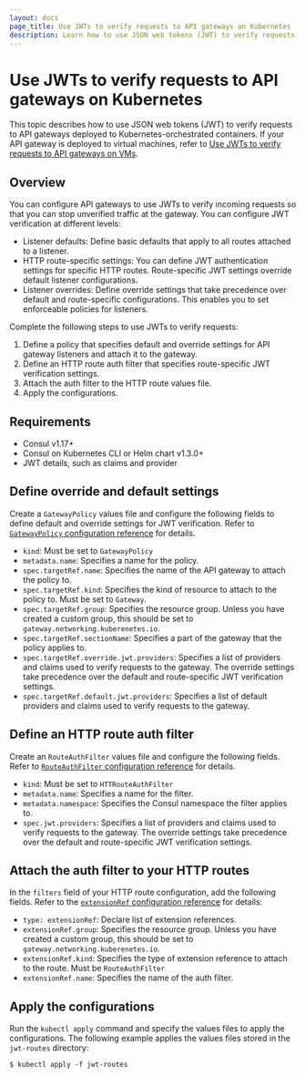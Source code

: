 ```yaml
---
layout: docs
page_title: Use JWTs to verify requests to API gateways on Kubernetes
description: Learn how to use JSON web tokens (JWT) to verify requests from external clients to listeners on an API gateway on Kubernetes-orchestrated networks.
---
```


# Use JWTs to verify requests to API gateways on Kubernetes

This topic describes how to use JSON web tokens (JWT) to verify requests to API gateways deployed to Kubernetes-orchestrated containers. If your API gateway is deployed to virtual machines, refer to [Use JWTs to verify requests to API gateways on VMs](/consu/docs/connect/gateways/api-gateway/secure-traffic/verify-jwts-vms).

## Overview
 
You can configure API gateways to use JWTs to verify incoming requests so that you can stop unverified traffic at the gateway. You can configure JWT verification at different levels:

- Listener defaults: Define basic defaults that apply to all routes attached to a listener.
- HTTP route-specific settings: You can define JWT authentication settings for specific HTTP routes. Route-specific JWT settings override default listener configurations. 
- Listener overrides: Define override settings that take precedence over default and route-specific configurations. This enables you to set enforceable policies for listeners.


Complete the following steps to use JWTs to verify requests:

1. Define a policy that specifies default and override settings for API gateway listeners and attach it to the gateway.   
1. Define an HTTP route auth filter that specifies route-specific JWT verification settings.
1. Attach the auth filter to the HTTP route values file. 
1. Apply the configurations. 


## Requirements

- Consul v1.17+
- Consul on Kubernetes CLI or Helm chart v1.3.0+
- JWT details, such as claims and provider

## Define override and default settings

Create a `GatewayPolicy` values file and configure the following fields to define default and override settings for JWT verification. Refer to [`GatewayPolicy` configuration reference](/consul/docs/connect/gateways/api-gateway/configuration/gatewaypolicy) for details.  

- `kind`: Must be set to `GatewayPolicy`
- `metadata.name`: Specifies a name for the policy.
- `spec.targetRef.name`: Specifies the name of the API gateway to attach the policy to.
- `spec.targetRef.kind`: Specifies the kind of resource to attach to the policy to. Must be set to `Gateway`. 
- `spec.targetRef.group`: Specifies the resource group. Unless you have created a custom group, this should be set to `gateway.networking.kuberenetes.io`.
- `spec.targetRef.sectionName`: Specifies a part of the gateway that the policy applies to.
- `spec.targetRef.override.jwt.providers`: Specifies a list of providers and claims used to verify requests to the gateway. The override settings take precedence over the default and route-specific JWT verification settings. 
- `spec.targetRef.default.jwt.providers`: Specifies a list of default providers and claims used to verify requests to the gateway. 

## Define an HTTP route auth filter

Create an `RouteAuthFilter` values file and configure the following fields. Refer to [`RouteAuthFilter` configuration reference](/consul/docs/connect/gateways/api-gateway/configuration/routeauthfilter) for details.  

- `kind`: Must be set to `HTTRouteAuthFilter`
- `metadata.name`: Specifies a name for the filter.
- `metadata.namespace`: Specifies the Consul namespace the filter applies to.
- `spec.jwt.providers`: Specifies a list of providers and claims used to verify requests to the gateway. The override settings take precedence over the default and route-specific JWT verification settings. 

## Attach the auth filter to your HTTP routes

In the `filters` field of your HTTP route configuration, add the following fields. Refer to the [`extensionRef` configuration reference](/consul/docs/connect/gateways/api-gateway/configuration/routes#rules-filters-extensionref) for details: 

- `type: extensionRef`: Declare list of extension references. 
- `extensionRef.group`: Specifies the resource group. Unless you have created a custom group, this should be set to `gateway.networking.kuberenetes.io`.
- `extensionRef.kind`: Specifies the type of extension reference to attach to the route. Must be `RouteAuthFilter`
- `extensionRef.name`: Specifies the name of the auth filter. 

## Apply the configurations

Run the `kubectl apply` command and specify the values files to apply the configurations. The following example applies the values files stored in the `jwt-routes` directory:

```shell-session
$ kubectl apply -f jwt-routes
```

